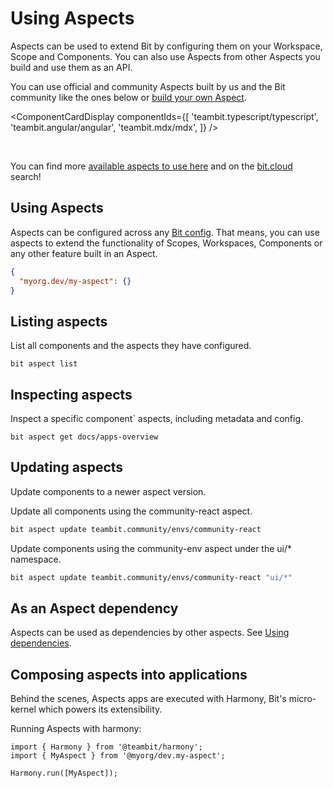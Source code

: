 
# Using Aspects

Aspects can be used to extend Bit by configuring them on your Workspace, Scope and Components. You can also use Aspects from other Aspects you
build and use them as an API.

You can use official and community Aspects built by us and the Bit community like the ones below or [build your own Aspect](/extending-bit/create-aspect).

<ComponentCardDisplay componentIds={[
  'teambit.typescript/typescript',
  'teambit.angular/angular',
  'teambit.mdx/mdx',
]} />

<br />

You can find more [available aspects to use here](/extending-bit/aspect-overview#discoverable) and on the [bit.cloud](https://bit.cloud/components?env=aspect) search!

## Using Aspects

Aspects can be configured across any [Bit config](/). That means, you can use aspects to extend the functionality of Scopes, Workspaces,
Components or any other feature built in an Aspect.

```json
{
  "myorg.dev/my-aspect": {}
}
```

## Listing aspects

List all components and the aspects they have configured.

```
bit aspect list
```

## Inspecting aspects

Inspect a specific component` aspects, including metadata and config.

```
bit aspect get docs/apps-overview
```


## Updating aspects

Update components to a newer aspect version.

Update all components using the community-react aspect.

```bash
bit aspect update teambit.community/envs/community-react
```

Update components using the community-env aspect under the ui/* namespace.

```bash
bit aspect update teambit.community/envs/community-react "ui/*"
```

## As an Aspect dependency

Aspects can be used as dependencies by other aspects. See [Using dependencies](/extending-bit/creating-aspects#using-dependencies).

## Composing aspects into applications

Behind the scenes, Aspects apps are executed with Harmony, Bit's micro-kernel which powers its extensibility.

Running Aspects with harmony:

```tsx
import { Harmony } from '@teambit/harmony';
import { MyAspect } from '@myorg/dev.my-aspect';

Harmony.run([MyAspect]);
```

